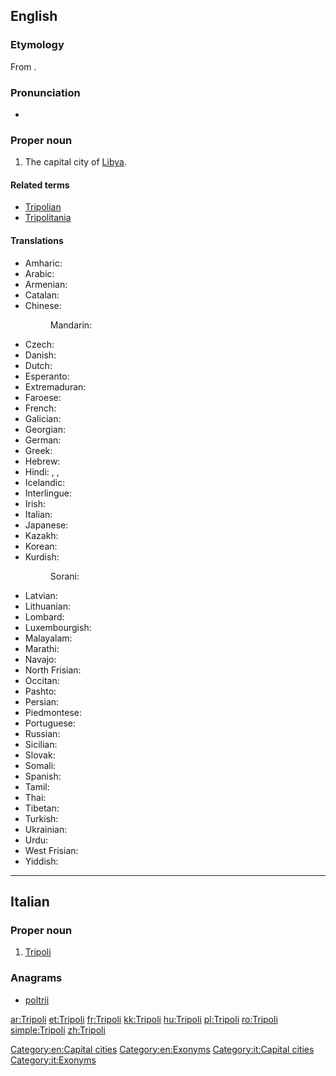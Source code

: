 {{also|tripoli}}
==English==
{{wikipedia}}

===Etymology===
From {{etyl|la|en}} {{term|Tripolis|lang=la}}.

===Pronunciation===
* {{IPA|/ˈtrɪpəli/}}

===Proper noun===
{{en-proper noun}}

# The capital city of [[Libya]].

====Related terms====
* [[Tripolian]]
* [[Tripolitania]]

====Translations====
{{trans-top|capital of Libya}}
* Amharic: {{t-|am|ትሪፖሊ|sc=Ethi}}
* Arabic: {{t-|ar|طرابلس|m|tr=Taraabulus}}
* Armenian: {{t-|hy|Տրիպոլի|tr=Tripoli|sc=Armn}}
* Catalan: {{t-|ca|Trípoli}}
* Chinese:
*: Mandarin: {{t|cmn|的黎波里|tr=Dīlíbōlǐ|sc=Hani}}
* Czech: {{t-|cs|Tripolis}}
* Danish: {{t-|da|Tripoli}}
* Dutch: {{t-|nl|Tripoli|n}}
* Esperanto: {{t-|eo|Tripolo}}
* Extremaduran: {{tø|ext|Trípoli}}
* Faroese: {{t-|fo|Tripolis}}
* French: {{t+|fr|Tripoli}}
* Galician: {{t+|gl|Trípoli}}
* Georgian: {{t-|ka|ტრიპოლი|tr=tripoli|sc=Geor}}
* German: {{t+|de|Tripolis}}
* Greek: {{t+|el|Τρίπολη|tr=Trípoli|sc=Grek}}
* Hebrew: {{t-|he|טריפולי|sc=Hebr}}
* Hindi: {{t-|hi|त्रिपोली|f|tr=tripolī|sc=Deva}}, {{t-|hi|ताराबूलस|tr=tārābūlas|sc=Deva}}, {{t-|hi|तराबुलुस|tr=tarābulus|sc=Deva}}
* Icelandic: {{t-|is|Trípólí}}
* Interlingue: {{t-|ie|Tripolis}}
* Irish: {{t-|ga|Tripilí|f}}
* Italian: {{t-|it|Tripoli|f}}
* Japanese: {{t-|ja|トリポリ|tr=Toripori}}
* Kazakh: {{t|kk|Триполи|sc=Cyrl}}
* Korean: {{t-|ko|트리폴리|tr=Teuripolli|sc=Kore}}
* Kurdish: {{t-|ku|Trablûs|sc=ku-Arab}}
*: Sorani: {{tø|ckb|تەرابلوس|sc=ku-Arab}}
{{trans-mid}}
* Latvian: {{t-|lv|Tripole}}
* Lithuanian: {{t-|lt|Tripolis}}
* Lombard: {{tø|lmo|Tripul}}
* Luxembourgish: {{t-|lb|Tripolis}}
* Malayalam: {{t-|ml|ട്രിപ്പോളി|sc=Mlym}}
* Marathi: {{t-|mr|त्रिपोली|sc=Deva}}
* Navajo: {{tø|nv|Twípoli}}
* North Frisian: {{tø|frr|Tripolis}}
* Occitan: {{t+|oc|Trípol}}
* Pashto: {{t-|ps|ترابلس|sc=ps-Arab}}
* Persian: {{t-|fa|طرابلس|tr=Tarâbolos|sc=fa-Arab}}
* Piedmontese: {{tø|pms|Trìpoli}}
* Portuguese: {{t+|pt|Trípoli}}
* Russian: {{t-|ru|Триполи|m|tr=Trípoli}}
* Sicilian: {{t-|scn|Trìpuli}}
* Slovak: {{t-|sk|Tripolis}}
* Somali: {{t-|so|Triboli}}
* Spanish: {{t+|es|Trípoli}}
* Tamil: {{t-|ta|திரிப்பொலி|tr=tirippōli|sc=Taml}}
* Thai: {{t-|th|ตริโปลี|tr=tripohlii|sc=Thai}}
* Tibetan: {{t-|bo|ཐི་རི་ཕོ་ལི|sc=Tibt}}
* Turkish: {{t-|tr|Trablus}}
* Ukrainian: {{t-|uk|Тріполі|m|tr=Trípoli|sc=Cyrl}}
* Urdu: {{t-|ur|طرابلس|tr=tarābulus|sc=ur-Arab}}
* West Frisian: {{t-|fy|Tripoly}}
* Yiddish: {{t-|yi|טריפאלי|sc=Hebr}}
{{trans-bottom}}

[[Category:en:Capital cities]]
[[Category:en:Exonyms]]

----

==Italian==

===Proper noun===
{{it-proper noun|g=f}}

# [[#English|Tripoli]]

===Anagrams===
* [[poltrii#Italian|poltrii]]

[[Category:it:Capital cities]]
[[Category:it:Exonyms]]

[[ar:Tripoli]]
[[et:Tripoli]]
[[fr:Tripoli]]
[[kk:Tripoli]]
[[hu:Tripoli]]
[[pl:Tripoli]]
[[ro:Tripoli]]
[[simple:Tripoli]]
[[zh:Tripoli]]